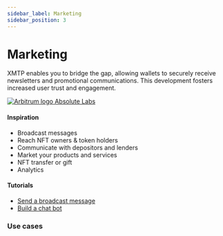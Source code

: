 ```yaml
---
sidebar_label: Marketing
sidebar_position: 3
---
```



# Marketing

XMTP enables you to bridge the gap, allowing wallets to securely receive newsletters and promotional communications. This development fosters increased user trust and engagement.

<div class="chain-list">
  <a href="https://absolutelabs.io/" class="chain-item">
    <img src={absolute} alt="Arbitrum logo" />
    <span>Absolute Labs</span>
  </a>
</div>

#### Inspiration

- Broadcast messages
- Reach NFT owners & token holders
- Communicate with depositors and lenders
- Market your products and services
- NFT transfer or gift
- Analytics

#### Tutorials

- [Send a broadcast message](/docs/tutorials/broadcast)
- [Build a chat bot](/docs/tutorials/bots)

### Use cases


<Usecases />

